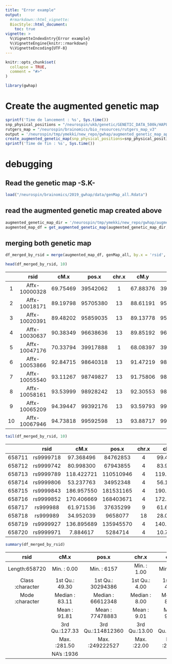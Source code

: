 ```yaml
---
title: "Error example"
output:
  #rmarkdown::html_vignette:
  BiocStyle::html_document:
    toc: true
vignette: >
  %\VignetteIndexEntry{Error example}
  %\VignetteEngine{knitr::rmarkdown}
  %\VignetteEncoding{UTF-8}
---
```


```r
knitr::opts_chunk$set(
  collapse = TRUE,
  comment = "#>"
)
```

```r
library(gwhap)
```

# Create the augmented genetic map
```R
sprintf('Time de lancement : %s', Sys.time())
snp_physical_positions = "/neurospin/ukb/genetic/GENETIC_DATA_500k/HAPLOTYPES/v2/ukb_hap_"
rutgers_map = "/neurospin/brainomics/bio_resources/rutgers_map_v3"
output = '/neurospin/tmp/ymekki/new_repo/gwhap/augmented_genetic_map_approx_function'
create_augmented_genetic_map(snp_physical_positions=snp_physical_positions, genetic_map_dir=rutgers_map, save_genetic_map=TRUE, output=output)
sprintf('Time de fin : %s', Sys.time())
```

# debugging

## Read the genetic map -S.K-
```R
load("/neurospin/brainomics/2019_gwhap/data/genMap_all.Rdata")
```

## read the augmented genetic map created above
```R
augmented_genetic_map_dir = '/neurospin/tmp/ymekki/new_repo/gwhap/augmented_genetic_map_approx_function'
augmented_map_df = get_augmented_genetic_map(augmented_genetic_map_dir, chromosomes=1:23)
```

## merging both genetic map
```R
df_merged_by_rsid = merge(augmented_map_df, genMap_all, by.x = 'rsid', by.y = 'rsid')
```

```R
head(df_merged_by_rsid, 10)
```

|   |         rsid|     cM.x|    pos.x| chr.x|     cM.y|    pos.y| chr.y|
|:-:|:--------:   |:-------:|:-------:|:----:|:-------:|:-------:|:----:|
|1  |Affx-10000328| 69.75469| 39542062|     1| 67.88376| 39542062|  chr1|
|2  |Affx-10018171| 89.19798| 95705380|    13| 88.61191| 95705380| chr13|
|3  |Affx-10020391| 89.48202| 95859035|    13| 89.13778| 95859035| chr13|
|4  |Affx-10030637| 90.38349| 96638636|    13| 89.85192| 96638636| chr13|
|5  |Affx-10047176| 70.33794| 39917888|     1| 68.08397| 39917888|  chr1|
|6  |Affx-10053866| 92.84715| 98640318|    13| 91.47219| 98640318| chr13|
|7  |Affx-10055540| 93.11267| 98749827|    13| 91.75806| 98749827| chr13|
|8  |Affx-10058161| 93.53999| 98928242|    13| 92.30553| 98928242| chr13|
|9  |Affx-10065209| 94.39447| 99392176|    13| 93.59793| 99392176| chr13|
|10 |Affx-10067946| 94.73818| 99592598|    13| 93.88717| 99592598| chr13|

```R
tail(df_merged_by_rsid, 10)
```

|      |      rsid|       cM.x|     pos.x| chr.x|      cM.y|     pos.y| chr.y|
|:----:|:-----:   |:---------:|:--------:|:----:|:--------:|:--------:|:----:|
|658711| rs9999718|  97.368496|  84762853|     4|  99.46464|  84762853|  chr4|
|658712| rs9999742|  80.998300|  67943855|     4|  83.91372|  67943855|  chr4|
|658713| rs9999789| 118.422721| 110510946|     4| 119.85002| 110510946|  chr4|
|658714| rs9999806|  53.237763|  34952348|     4|  56.18185|  34952348|  chr4|
|658715| rs9999843| 186.957550| 181531165|     4| 190.57694| 181531165|  chr4|
|658716| rs9999852| 170.406669| 168403671|     4| 172.85596| 168403671|  chr4|
|658717|  rs999988|  61.971536|  37635299|     9|  61.67135|  37635299|  chr9|
|658718|  rs999989|  34.952039|   9658077|    18|  28.00999|   9658077| chr18|
|658719| rs9999927| 136.895689| 135945570|     4| 140.13134| 135945570|  chr4|
|658720| rs9999971|   7.884617|   5284714|     4|  10.71974|   5284714|  chr4|


```R
summary(df_merged_by_rsid)
```
|   rsid            |    cM.x         |   pos.x          |      chr.x     |       cM.y      |      pos.y         |       chr.y     |
|:-----------------:|:------------:   |:----------------:|:--------------:|:---------------:|:------------------:|:---------------:|
|Length:658720      | Min.   :  0.00  | Min.   :     6157|   Min.   : 1.00|   Min.   :  0.00|   Min.   :     6157|   chr1   : 53260|  
|Class :character   | 1st Qu.: 49.30  | 1st Qu.: 30294386|   1st Qu.: 4.00|   1st Qu.: 47.98|   1st Qu.: 30294386|   chr2   : 52631|  
|Mode  :character   | Median : 83.11  | Median : 66612348|   Median : 8.00|   Median : 83.15|   Median : 66612348|   chr6   : 45886|  
|                   | Mean   : 91.81  | Mean   : 77478883|   Mean   : 9.01|   Mean   : 92.11|   Mean   : 77478883|   chr3   : 44263|  
|                   | 3rd Qu.:127.33  | 3rd Qu.:114812360|   3rd Qu.:13.00|   3rd Qu.:128.54|   3rd Qu.:114812360|   chr4   : 41213|  
|                   | Max.   :281.50  | Max.   :249222527|   Max.   :22.00|   Max.   :286.28|   Max.   :249222527|   chr5   : 38734|  
|                   | NA's   :1936    |                  |                |                 |                    |   (Other):382733| 


